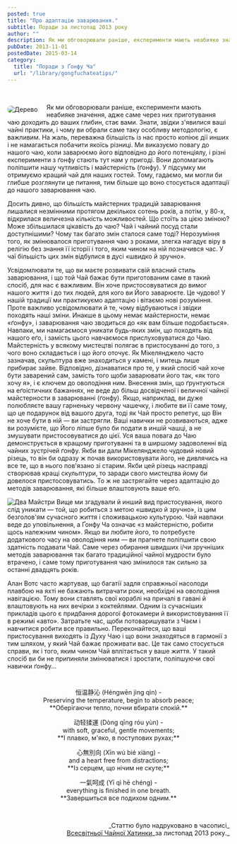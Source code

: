 ```yaml
---
posted: true
title: "Про адаптацію заварювання."
subtitle: Поради за листопад 2013 року
author: ""
description: Як ми обговорювали раніше, експерименти мають неабияке значення, адже саме через них приготування чаю доходить до ваших глибин, стає вами.
pubDate: 2013-11-01
postedDate: 2015-03-14
category: 
  title: "Поради з Ґонфу Ча"
  url: "/library/gongfuchateatips/"
---
```


<p>&nbsp;</p>

<Image class="" style="display: inline; float: left; margin: 5px 20px 10px 0; max-width: 360px; max-height: 230px; border: 1px solid var(--foreground); border-radius: 0.5rem;" src={Image1} alt="Дерево" /> Як ми обговорювали раніше, експерименти мають неабияке значення, адже саме через них приготування чаю доходить до ваших глибин, стає вами. Знати, звідки з'явилися ваші чайні практики, і чому ви обрали саме таку особливу методологію, є важливим. На жаль, переважна більшість із нас просто копіює дії инших і не намагається побачити якоїсь різниці. Ми виказуємо повагу до нашого чаю, коли заварюємо його відповідно до його потенціялу, і різні експерименти з ґонфу стають тут нам у пригоді. Вони допомагають поліпшити нашу чутливість і майстерність (ґонфу). У підсумку ми отримуємо кращий чай для наших гостей. Тому, гадаємо, ми могли би глибше розглянути це питання, тим більше що воно стосується адаптації до нашого заварювання чаю.

Досить дивно, що більшість майстерних традицій заварювання лишалися незмінними протягом декількох сотень років, а потім, у 80-х, відкрилася величезна кількість можливостей. Що стоїть за цією зміною? Може збільшилася цікавість до чаю? Чай і чайний посуд стали доступнішими? Чому так багато змін сталося саме тоді? Нерозуміння того, як змінювалося приготування чаю з роками, злегка нагадує віру в релігію без знання її історії і того, яким чином на ній позначився час. У чаї більшість цих змін відбулися в дусі «швидко й зручно».

Усвідомлювати те, що ви маєте розвивати свій власний стиль заварювання, і що той Чай бажає бути приготованим саме в такий спосіб, для нас є важливим. Він хоче пристосовуватися до вимог нашого життя і до тих людей, для кого ви Його заварюєте. Це чудово! У нашій традиції ми практикуємо адаптацію і вітаємо нові розуміння. Проте важливо усвідомлювати й те, чому відбуваються і звідки походять наші зміни. Инакше в цьому немає майстерности, немає «ґонфу», і заварювання чаю зводиться до «як вам більше подобається». Навпаки, ми намагаємося уникати будь-яких змін, що походять від нашого еґо, і замість цього навчаємося прислуховуватися до Чаю. Майстерність у всякому мистецтві полягає в пристосуванні до того, з чого воно складається і що його оточує. Як Мікелянджело часто зазначав, скульптура вже знаходиться у камені, і митець лише прибирає зайве. Відповідно, дізнаватися про те, у який спосіб чай хоче бути заварений сам, замість того щоби заварювати його так, «як того хочу я», і є ключем до оволодіння ним. Внесення змін, що ґрунтуються на еґоістичних бажаннях, не веде до більш досвідченої і величної чайної майстерности в заварюванні (ґонфу). Якщо, наприклад, ви дуже полюбляєте вашу гарненьку червону чашечку, і любите ви її саме тому, що це подарунок від вашого друга, тоді як Чай просто репетує, що Він не хоче бути в ній — ви застрягли. Ваші навички не розвиваються, адже ви розумієте, що Його ліпше було би подати в иншій чашці, а не змушувати пристосовуватися до цієї. Уся ваша повага до Чаю демонструється в кращому приготуванні та в ширшому задоволенні від чайних зустрічей ґонфу. Якби ви дали Мікелянджело чудовий новий різець, то він би одразу ж почав використовувати його, не дивлячись на все те, що в нього пов'язано зі старим. Якби цей різець насправді створював кращі скульптури, то заради свого мистецтва йому би довелося пристосовуватись. То ж не застрягайте через адаптацію до методів заварювання, які більше влаштовують ваше еґо.

<Image class="float-right" src={Image2} alt="Два Майстри" /> Вище ми згадували й инший вид пристосування, якого слід уникати — той, що робиться з метою «швидко й зручно», із цим безголов'ям сучасного життя і споживацькою культурою. Чай навпаки веде до уповільнення, а Ґонфу Ча означає «з майстерністю, робити щось належним чином». Якщо ви любите його, то потребуєте додаткового часу на оволодіння ним — ви прагнете поліпшити свою здатність подавати Чай. Саме через обирання швидших і/чи зручніших методів заварювання так багато традиційної чайної мудрости було втрачено, і саме тому приготування чаю змінилося так сильно за останні двадцять років.

Алан Вотс часто жартував, що багатії задля справжньої насолоди плавбою на яхті не бажають витрачати роки, необхідні на оволодіння навігацією. Тому вони ставлять свої кораблі на причалі в гавані й влаштовують на них вечірки з коктейлями. Одним із сучасніших прикладів цього є придбання дорогої фотокамери й використовування її в режимі «авто». Затратьте час, щоби потоваришувати з Чаєм і навчитися робити все правильно. Переконайтеся, що ваші пристосування виходять із Духу Чаю і що вони знаходяться в гармонії з тим шляхом, у який Чай бажає проживати вас. Це так само стосується справи, як і того, яким чином Чай вплітається у ваше життя. У такий спосіб ви би не припиняли змінюватися і зростати, поліпшуючи свої навички ґонфу...

<p style="text-align: center; margin-top: 2.5rem;">恒温静沁 (Héngwēn jìng qìn) -<br />Preserving the temperature, begin to absorb peace;<br />**Оберігаючи тепло, почни вбирати спокій.**</p>
<p style="text-align: center;">动轻揉運 (Dòng qīng róu yùn) -<br />with soft, graceful, gentle movements;<br />**І плавко, м'яко, в поступових рухах;**</p>
<p style="text-align: center;">心無別向 (Xīn wú bié xiàng) -<br />and a heart free from distractions;<br />**Із серцем, що нічим не скуте;**</p>
<p style="text-align: center;">一氣呵成 (Yī qì hē chéng) -<br />everything is finished in one breath.<br />**Завершиться все подихом одним.**</p>

<p>&nbsp;</p>
<p align="right" style="font-size: 0.9rem;">_Статтю було надруковано в часописі_<br /><a title="globalteahut.org" href="http://www.globalteahut.org/" target="blank" rel="noopener">Всесвітньої Чайної Хатинки</a>_за листопад 2013 року._</p>